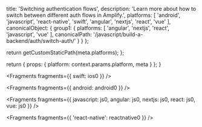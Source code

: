 
  title: 'Switching authentication flows',
  description: 'Learn more about how to switch between different auth flows in Amplify.',
  platforms: [
    'android',
    'javascript',
    'react-native',
    'swift',
    'angular',
    'nextjs',
    'react',
    'vue'
  ],
  canonicalObject: {
    group1: {
      platforms: [
        'angular',
        'nextjs',
        'react',
        'javascript',
        'vue'
      ],
      canonicalPath: '/javascript/build-a-backend/auth/switch-auth/'
    }
  }
};

  return getCustomStaticPath(meta.platforms);
};

  return {
    props: {
      platform: context.params.platform,
      meta
    }
  };
}


<Fragments fragments={{ swift: ios0 }} />


<Fragments fragments={{ android: android0 }} />


<Fragments
  fragments={{
    javascript: js0,
    angular: js0,
    nextjs: js0,
    react: js0,
    vue: js0
  }}
/>


<Fragments fragments={{ 'react-native': reactnative0 }} />
